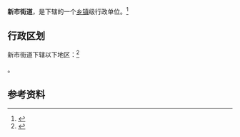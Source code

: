 {{中国乡级行政区|61/01/15/010/000}}

'''新市街道'''，是{{PRC admin/fullname|61/01/15/010/000|3}}下辖的一个[[乡镇|乡镇]]级行政单位。<ref>{{PRC admin/ref sgc|{{PRC admin/parent|61/01/15/010/000}}}}</ref>

== 行政区划 ==

新市街道下辖以下地区：<ref>{{PRC admin/ref sgc|61/01/15/010/000}}</ref>

{{PRC admin/children|61/01/15/010/000}}。

== 参考资料 ==

{{reflist}}

{{行政区划小作品}}
{{PRC admin/navcat|61/01/15/010/000}}